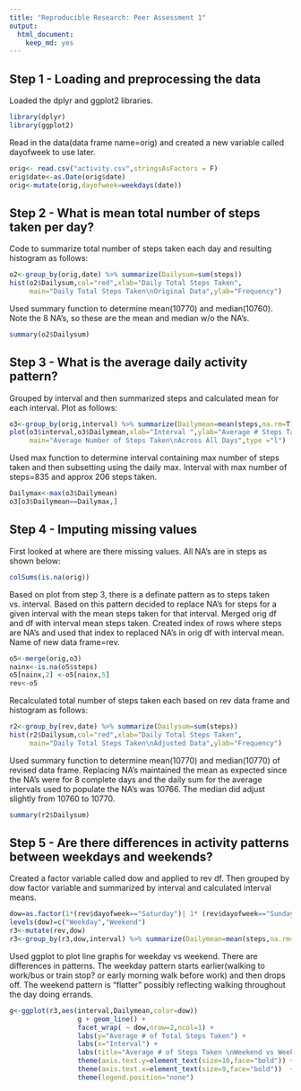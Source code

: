 ```yaml
---
title: "Reproducible Research: Peer Assessment 1"
output: 
  html_document:
    keep_md: yes
---
```


## Step 1 - Loading and preprocessing the data
Loaded the dplyr and ggplot2 libraries.
```r
library(dplyr)
library(ggplot2)
```
Read in the data(data frame name=orig) and created a new 
variable called dayofweek to use later.
```r
orig<- read.csv("activity.csv",stringsAsFactors = F)
orig$date<-as.Date(orig$date)
orig<-mutate(orig,dayofweek=weekdays(date))
```
## Step 2 - What is mean total number of steps taken per day?
Code to summarize total number of steps taken each day and resulting histogram 
as follows:
```r
o2<-group_by(orig,date) %>% summarize(Dailysum=sum(steps))
hist(o2$Dailysum,col="red",xlab="Daily Total Steps Taken",
     main="Daily Total Steps Taken\nOriginal Data",ylab="Frequency")
```

Used summary function to determine mean(10770) and median(10760).
Note the 8 NA's, so these are the mean and median w/o the NA's.
```r
summary(o2$Dailysum)
```
## Step 3 - What is the average daily activity pattern?
Grouped by interval and then summarized steps and calculated mean for each
interval. Plot as follows:
```r
o3<-group_by(orig,interval) %>% summarize(Dailymean=mean(steps,na.rm=T))
plot(o3$interval,o3$Dailymean,xlab="Interval ",ylab="Average # Steps Taken",
     main="Average Number of Steps Taken\nAcross All Days",type ="l")
```

Used max function to determine interval containing max number of steps taken 
and then subsetting using the daily max. 
Interval with max number of steps=835 and approx 206 steps taken.
```r
Dailymax<-max(o3$Dailymean)
o3[o3$Dailymean==Dailymax,]
```
## Step 4 - Imputing missing values
First looked at where are there missing values. All NA's are in steps as 
shown below:
```r
colSums(is.na(orig))
```
Based on plot from step 3, there is a definate pattern as to steps 
taken vs. interval.
Based on this pattern decided to replace NA's for steps for a given interval
with the mean steps taken for that interval. Merged orig df and df with interval
mean steps taken. Created index of rows where steps are NA's and used that index
to replaced NA's in orig df with interval mean. Name of new data frame=rev.
```r
o5<-merge(orig,o3)
nainx<-is.na(o5$steps)
o5[nainx,2] <-o5[nainx,5]
rev<-o5
```
Recalculated total number of steps taken each based on rev data frame and 
histogram as follows:
```r
r2<-group_by(rev,date) %>% summarize(Dailysum=sum(steps))
hist(r2$Dailysum,col="red",xlab="Daily Total Steps Taken",
     main="Daily Total Steps Taken\nAdjusted Data",ylab="Frequency")
```

Used summary function to determine mean(10770) and median(10770) of revised data 
frame. Replacing NA's maintained the mean as expected since the NA's were for 8 
complete days and the daily sum for the average intervals used to populate the
NA's was 10766. The median did adjust slightly from 10760 to 10770.
```r
summary(r2$Dailysum)
```
## Step 5 - Are there differences in activity patterns between weekdays and weekends?
Created a factor variable called dow and applied to rev df. Then grouped by 
dow factor variable and summarized by interval and calculated interval means.
```r

dow=as.factor(1*(rev$dayofweek=="Saturday")| 1* (rev$dayofweek=="Sunday"))
levels(dow)=c("Weekday","Weekend")    
r3<-mutate(rev,dow)
r3<-group_by(r3,dow,interval) %>% summarize(Dailymean=mean(steps,na.rm=T))
```
Used ggplot to plot line graphs for weekday vs weekend. There are differences 
in patterns. The weekday pattern starts earlier(walking to work/bus or train
stop? or early morning walk before work) and then drops off. The weekend pattern
is "flatter" possibly reflecting walking throughout the day doing errands.
```r
g<-ggplot(r3,aes(interval,Dailymean,color=dow))
                 g + geom_line() + 
                 facet_wrap( ~ dow,nrow=2,ncol=1) + 
                 labs(y="Average # of Total Steps Taken") + 
                 labs(x="Interval") + 
                 labs(title="Average # of Steps Taken \nWeekend vs Weekday") +
                 theme(axis.text.y=element_text(size=10,face="bold")) +
                 theme(axis.text.x=element_text(size=9,face="bold"))  +
                 theme(legend.position="none")
```
